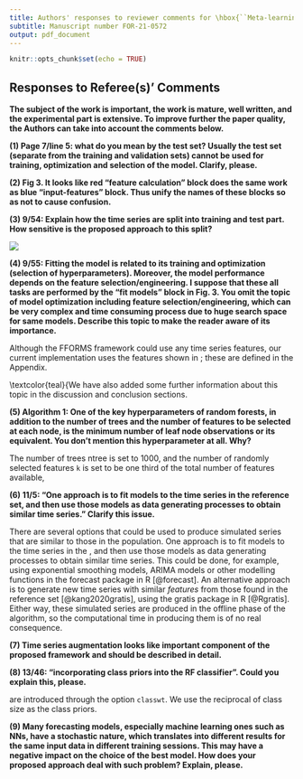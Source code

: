 ```yaml
---
title: Authors' responses to reviewer comments for \hbox{``Meta-learning how to forecast time series''}
subtitle: Manuscript number FOR-21-0572
output: pdf_document
---
```


```r
knitr::opts_chunk$set(echo = TRUE)
```


\textcolor{teal}{We would like to thank the Editor, Associate Editor and the anonymous reviewers for reviewing our paper, and for their insightful comments and suggestions. In this revision, we have addressed all the comments raised by the reviewers, and we have provided a point-by-point response to each comment.}

## Responses to Referee(s)' Comments

**The subject of the work is important, the work is mature, well written, and the experimental part is extensive. To improve further the paper quality, the Authors can take into account the comments below.**

**(1) Page 7/line 5: what do you mean by the test set? Usually the test set (separate from the training and validation sets) cannot be used for training, optimization and selection of the model. Clarify, please.**

\textcolor{teal}{Unfortunately, we were unable to find the place that corresponds to this comment. However, we have clarified this point in the revised manuscript in Section 2.3 and highlighted it below. See also our response to comment 3 below. Note that with the models we have used, there is no need for a validation set.}

\textcolor{blue}{The training set is used to estimate the parameters of a forecasting model. Based on this fitted model, we generate forecasts over the test set and compare them against the test set values. Since the test data are not used for model fitting, this practice provides a reliable indicator to evaluate how well the model makes accurate forecasts on new data.}

**(2) Fig 3. It looks like red “feature calculation” block does the same work as blue “input-features” block. Thus unify the names of these blocks so as not to cause confusion.**

\textcolor{teal}{We have changed the wording in Fig 3 - blue part  "input-features" to "feature calculation" to unify the names and avoid confusion.}

**(3) 9/54: Explain how the time series are split into training and test part. How sensitive is the proposed approach to this split?**

\textcolor{teal}{We include length as one of our features, but the remaining features are asymptotically independent of the length of the time series (i.e., they are ergodic), and they are independent of scale. We have added the following to section 3.1}

\textcolor{blue}{In our research, since we used the M-competition data, we used the training and test sets specified by the M-competition organizers. In the M-competitions the training set length for series varies, however, the test length for the time series is fixed for each frequency level. The numbers of observations in the test periods are 6 for yearly, 8 for quarterly, 18 for monthly, 13 for weekly, 14 for daily, and 48 for the hourly series. Use of this standard test set specified by the M-competitions allows to compare our results with the results of other studies. Figure 4 shows the distributions of length of the training period of the M-competition data and the simulated data used in the study.}

![]("images/lengthdis.png")

\textcolor{teal}{Furthermore, we added following to the conclusions section}

\textcolor{blue}{Our method is sensitive to the lengths of the time series because we employed length as an input feature. We found that the algorithm chooses simple models (such as random walks or white noise) for shorter time series, while heavily parameterized models are more likely to be chosen for long time series. PDP curves of length revealed that there is a threshold beyond which the probability of choosing various models in response to training set length starts to plateau.}

**(4) 9/55: Fitting the model is related to its training and optimization (selection of hyperparameters). Moreover, the model performance depends on the feature selection/engineering. I suppose that these all tasks are performed by the “fit models” block in Fig. 3. You omit the topic of model optimization including feature selection/engineering, which can be very complex and time consuming process due to huge search space for same models. Describe this topic to make the reader aware of its importance.**

\textcolor{teal}{Our feature set was based on prior studies, and we did not introduce any new features, or undertake any feature selection, as part of our algorithm. We have now clarified this in Section 3.3, as follows, with additions in blue:}

Although the FFORMS framework could use any time series features, our current implementation uses the features shown in \autoref{feature}; these are defined in the Appendix. \textcolor{blue}{These features were chosen based on their demonstrated utility in @kang2017visualising and @MonManEtAl2020.}

\textcolor{teal}{We have also added some further information about this topic in the discussion and conclusion sections.

\textcolor{blue}{Hyperparameter tuning, feature selection, and feature engineering are essential tasks in machine learning that can have a significant effect on the performance of the machine learning algorithm. In this study, we have selected features that are known to have been helpful in other studies, and we have used default settings for the various hyperparameters. It is expected that further improvements in the algorithm could be achieved by carefully engineering new features, by removing some of the features we have included, and by tuning the hyperparameters of the random forest classifier.}

**(5) Algorithm 1: One of the key hyperparameters of random forests, in addition to the number of trees and the number of features to be selected at each node, is the minimum number of leaf node observations or its equivalent. You don't mention this hyperparameter at all. Why?**

\textcolor{teal}{We now mention these parameters in Section 3.5. The additions we made are highlighted in blue. The relevant part of the paper now reads as follows:}

The number of trees ntree is set to 1000, and the number of randomly selected features `k` is set to be one third of the total number of features available, \textcolor{blue}{while the minimum number of leaf node observations is 1. The number of trees is set to 1000 to reduce the time in both the online and offline phases of the algorithm.}

**(6) 11/5: “One approach is to fit models to the time series in the reference set, and then use those models as data generating processes to obtain similar time series.” Clarify this issue.**

\textcolor{teal}{Please see section 3.2. We have now revised this paragraph in an attempt to make it clearer. The relevant part of the paper now reads as follows (the new additions are highlighted in blue):}

There are several options that could be used to produce simulated series that are similar to those in the population. One approach is to fit models to the time series in the \textcolor{blue}{observed sample}, and then use those models as data generating processes to obtain similar time series. This could be done, for example, using exponential smoothing models, ARIMA models or other modelling functions in the forecast package in R [@forecast]. \textcolor{blue}{For each fitted model, we can simulate multiple time series with similar characteristics to the observed data.} An alternative approach is to generate new time series with similar *features* from those found in the reference set [@kang2020gratis], using the gratis package in R [@Rgratis]. Either way, these simulated series are produced in the offline phase of the algorithm, so the computational time in producing them is of no real consequence.

**(7) Time series augmentation looks like important component of the proposed framework and should be described in detail.**

\textcolor{teal}{We have addressed this above following comment 6. We futher added the following to Section 3.2}

\textcolor{blue}{Data augmentation is used to expand the amount of training data by adding significantly changed versions of either existing data, or brand-new synthetic data that is derived from existing data. This helps to increase the generalizability of the algorithm.}


**(8) 13/46: “incorporating class priors into the RF classifier”. Could you explain this, please.**

\textcolor{teal}{This is mentioned in our paper under Section 3.5. We added a new sentence to clarify this point. The relevant part of the paper now reads as follows:}

\textcolor{blue}{The likelihood that a given class will appear in the bootstrap samples is represented by the class priors, which} are introduced through the option `classwt`. We use the reciprocal of class size as the class priors.


**(9) Many forecasting models, especially machine learning ones such as NNs, have a stochastic nature, which translates into different results for the same input data in different training sessions. This may have a negative impact on the choice of the best model. How does your proposed approach deal with such problem? Explain, please.**

\textcolor{teal}{We have now added the following comment to the concluding section.}

\textcolor{blue}{Several machine learning-based forecasting models such as NNs, have a stochastic estimation procedure, which leads to different results for the same input data in different training sessions, and this can affect the choise of best model. In such cases, one could fit many such models with different random seeds and use the average of the forecast error measure to select the best forecasting model when labelling time series.}
